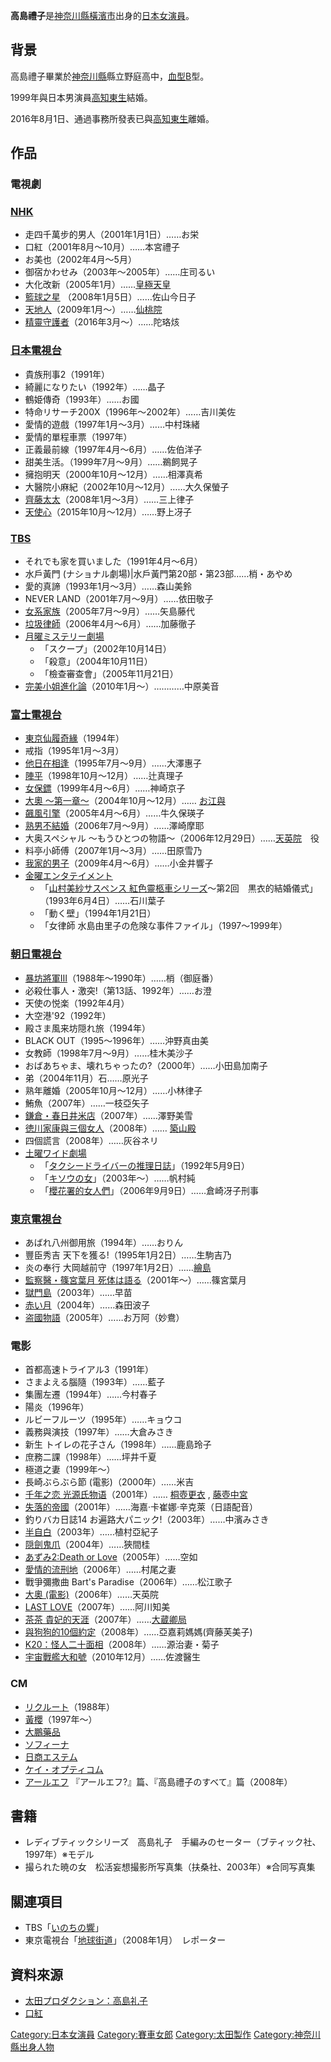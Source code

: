 {{BLP unsourced|time=2020-09-24T00:48:57+00:00}}
{{noteTA
|G1=JP Show}}
{{藝人
| 姓名     = 高島禮子
| 類型     = 女演員
| 圖片     = 
| 圖片尺寸 = 
| 圖片簡介 = 
| 原名     = 
| 外文名   = 
| 外文     = 
| 羅馬拼音 = 
| 英文名   = 
| 綽號     = 
| 其他藝名 = 
| 國籍     = {{JPN}}
| 民族     = 
| 籍貫     = 
| 出生日期 = {{birth_date_and_age|1964|7|25}}
| 出生地點 = {{JPN}}[[神奈川縣|神奈川縣]][[橫濱市|橫濱市]][[港南區|港南區]]
| 逝世日期 = 
| 逝世地點 = 
| 職業     = [[演員|演員]]
| 語言     = 日語
| 教育程度 = 神奈川縣立野庭高中
| 宗教信仰 = 
| 配偶     = [[高知東生|高知東生]](1999-2016)
| 音樂類型 = 
| 演奏樂器 = 
| 出身地   = 
| 出道作   = 
| 出道日期 = 
| 代表作   = '''電視劇'''<br/>《料亭小師傅》<br/>《御宿かわせみ》<br/>《[[熟男不結婚|熟男不結婚]]》<br/>《櫻花署的女人們》<br/>《熟年離婚》<br/>《[[大奧_(電視劇)|大奧 第一章]]》<br/>'''電影'''<br/>《Bart's Paradise》<br/>《隱劍鬼爪》<br/>《百人斬少女之愛與死》<br/>《釣りバカ日誌》
| 活躍年代 = 
| 唱片公司 = 
| 經紀公司 = [[太田製作|太田製作]]
| 網站     = [https://www.ohtapro.co.jp/talent/takashimareiko.html 太田製作：高島礼子]
| 相關團體 = 
| 獎項     = 
| IMDb     = 
}}
{{japanese|japanese=高島 礼子|kana=たかしま れいこ|romaji=Takashima Reiko}}
'''高島禮子'''{{BD|1964年|7月25日|catIdx=Takashima, Reiko}}是[[神奈川縣|神奈川縣]][[橫濱市|橫濱市]]出身的[[日本|日本]][[女演員|女演員]]。

== 背景 ==
高島禮子畢業於[[神奈川縣|神奈川縣]]縣立野庭高中，[[血型|血型]]B型。

1999年與日本男演員[[高知東生|高知東生]]結婚。

2016年8月1日、通過事務所發表已與[[高知東生|高知東生]]離婚。

== 作品 ==
=== 電視劇 ===
=== [[NHK|NHK]] ===
* 走四千萬步的男人（2001年1月1日）……お栄
* 口紅（2001年8月～10月）……本宮禮子
* お美也（2002年4月～5月）
* 御宿かわせみ（2003年～2005年）……庄司るい
* 大化改新（2005年1月）……[[皇極天皇|皇極天皇]] 
* [[籃球之星|籃球之星]] （2008年1月5日）……佐山今日子
* [[天地人|天地人]]（2009年1月～）……[[仙桃院|仙桃院]]
* [[精靈守護者|精靈守護者]]（2016年3月～）……陀珞烗

=== [[日本電視台|日本電視台]] ===
* 貴族刑事2（1991年）
* 綺麗になりたい（1992年）……晶子
*鶴姫傳奇（1993年）……お國
*特命リサーチ200X（1996年～2002年）……吉川美佐
*愛情的遊戲（1997年1月～3月）……中村珠緒
*愛情的單程車票（1997年）
*正義最前線（1997年4月～6月）……佐伯洋子　
*甜美生活。（1999年7月～9月）……鵜飼晃子
*擁抱明天（2000年10月～12月）……相澤真希
*大醫院小麻紀（2002年10月～12月）……大久保螢子
* [[齊藤太太|齊藤太太]]（2008年1月～3月）……三上律子
* [[天使心_(北條司)#電視劇|天使心]]（2015年10月～12月）……野上冴子

=== [[TBS|TBS]] ===
*それでも家を買いました（1991年4月～6月）
*水戶黃門 (ナショナル劇場)|水戶黃門第20部・第23部……梢・あやめ
* 愛的真諦（1993年1月～3月）……森山美鈴
* NEVER LAND（2001年7月～9月）……依田敬子
* [[女系家族|女系家族]]（2005年7月～9月）……矢島藤代
* [[垃圾律師|垃圾律師]]（2006年4月～6月）……加藤徹子
* [[月曜ミステリー劇場|月曜ミステリー劇場]]
** 「スクープ」（2002年10月14日）
** 「殺意」（2004年10月11日）
** 「檢查審查會」（2005年11月21日）
* [[完美小姐進化論|完美小姐進化論]]（2010年1月～）…………中原美音 
=== [[富士電視台|富士電視台]] ===
* [[東京仙履奇緣|東京仙履奇緣]]（1994年）
* 戒指（1995年1月～3月）
* [[他日在相逢|他日在相逢]]（1995年7月～9月）……大澤惠子
* [[陣平|陣平]]（1998年10月～12月）……辻真理子
* [[女保鏢|女保鏢]]（1999年4月～6月）……神崎京子
* [[大奧_(電視劇)|大奧 ～第一章～]]（2004年10月～12月）…… [[崇源院|お江與]]
* [[飆風引擎|飆風引擎]]（2005年4月～6月）……牛久保瑛子
* [[熟男不結婚|熟男不結婚]]（2006年7月～9月）……澤崎摩耶
* 大奥スペシャル ～もうひとつの物語～（2006年12月29日）……[[天英院|天英院]]　役
* 料亭小師傅（2007年1月～3月）……田原雪乃
* [[我家的男子|我家的男子]]（2009年4月～6月）……小金井響子
* [[金曜エンタテイメント|金曜エンタテイメント]]
** 「[[山村美紗サスペンス_紅色靈柩車シリーズ|山村美紗サスペンス 紅色靈柩車シリーズ]]～第2回　黒衣的結婚儀式」（1993年6月4日）……石川葉子
** 「動く壁」（1994年1月21日）
** 「女律師 水島由里子の危険な事件ファイル」（1997～1999年）

=== [[朝日電視台|朝日電視台]] ===
* [[暴坊將軍Ⅲ|暴坊將軍Ⅲ]]（1988年～1990年）……梢（御庭番）
*必殺仕事人・激突!（第13話、1992年）……お澄
*天使の悦楽（1992年4月）
* 大空港'92（1992年）
* 殿さま風来坊隠れ旅（1994年）
* BLACK OUT（1995～1996年）……沖野真由美
*女教師（1998年7月～9月）……桂木美沙子
*おばあちゃま、壊れちゃったの?（2000年）……小田島加南子
*弟（2004年11月）石……原光子
* 熟年離婚（2005年10月～12月）……小林律子
* 鮪魚（2007年）……一枝亞矢子
* [[鎌倉・春日井米店|鎌倉・春日井米店]]（2007年）……澤野美雪
* [[徳川家康與三個女人|徳川家康與三個女人]]（2008年）…… [[築山殿|築山殿]]
* 四個謊言（2008年）……灰谷ネリ
* [[土曜ワイド劇場|土曜ワイド劇場]]
** 「[[タクシードライバーの推理日誌|タクシードライバーの推理日誌]]」（1992年5月9日）
** 「[[キソウの女|キソウの女]]」（2003年～）……帆村純
** 「[[櫻花署的女人們|櫻花署的女人們]]」（2006年9月9日）……倉崎冴子刑事
=== [[東京電視台|東京電視台]]===
* あばれ八州御用旅（1994年）……おりん
* 豐臣秀吉 天下を獲る!（1995年1月2日）……生駒吉乃
*炎の奉行 大岡越前守（1997年1月2日）……[[繪島|繪島]]
* [[監察醫・篠宮葉月_死体は語る|監察醫・篠宮葉月 死体は語る]]（2001年～）……篠宮葉月
* [[獄門島|獄門島]]（2003年）……早苗
* [[赤い月|赤い月]]（2004年）……森田波子
* [[盗國物語|盗國物語]]（2005年）……お万阿（妙鴦）

=== 電影 ===
* 首都高速トライアル3（1991年）
*さまよえる腦隨（1993年）……藍子
* 集團左遷（1994年）……今村春子
* 陽炎（1996年）
*ルビーフルーツ（1995年）……キョウコ
*義務與演技（1997年）……大倉みさき
*新生 トイレの花子さん（1998年）……鹿島玲子
*庶務二課（1998年）……坪井千夏
* 極道之妻（1999年～）
*長崎ぶらぶら節 (電影)（2000年）……米吉
* [[千年之恋_光源氏物语|千年之恋 光源氏物语]]（2001年）…… [[桐壺更衣|桐壺更衣]] ,  [[藤壺中宮|藤壺中宮]]
* [[失落的帝國|失落的帝國]]（2001年）……海嘉·卡崔娜·辛克萊（日語配音）
*釣りバカ日誌14 お遍路大パニック!（2003年）……中濱みさき
* [[半自白|半自白]]（2003年）……植村亞紀子　
* [[隠劍鬼爪|隠劍鬼爪]]（2004年）……狹間桂
* [[少女杀手阿墨|あずみ2:Death or Love]]（2005年）……空如
* [[愛情的流刑地|愛情的流刑地]]（2006年）……村尾之妻 
*戰爭彌撒曲 Bart's Paradise（2006年）……松江歌子
* [[大奧_(電影)|大奧 (電影)]]（2006年）……天英院
* [[LAST_LOVE|LAST LOVE]]（2007年）……阿川知美
* [[茶茶_貴妃的天涯|茶茶 貴妃的天涯]]（2007年）……[[大蔵卿局|大蔵卿局]] 
* [[與狗狗的10個約定|與狗狗的10個約定]]（2008年）……亞嘉莉媽媽(齊藤芙美子)
* [[K20：怪人二十面相|K20：怪人二十面相]]（2008年）……源治妻・菊子
* [[宇宙戰艦大和號|宇宙戰艦大和號]]（2010年12月）……佐渡醫生

=== CM ===
* [[リクルート|リクルート]]（1988年）
* [[黃櫻|黃櫻]]（1997年～）
* [[大鵬藥品工業|大鵬藥品]]
* [[ソフィーナ|ソフィーナ]]
* [[日商エステム|日商エステム]]
* [[ケイ・オプティコム|ケイ・オプティコム]]
* [[アールエフ|アールエフ]] 『アールエフ?』篇、『高島禮子のすべて』篇（2008年）

== 書籍 ==
*レディブティックシリーズ　高島礼子　手編みのセーター（ブティック社、1997年）※モデル
*撮られた暁の女　松活妄想撮影所写真集（扶桑社、2003年）※合同写真集

== 關連項目 ==
* TBS「[[いのちの響|いのちの響]]」
* 東京電視台「[[地球街道|地球街道]]」（2008年1月）　レポーター

== 資料來源 ==
*[https://www.ohtapro.co.jp/talent/takashimareiko.html 太田プロダクション：高島礼子] 
*[http://www.pts.org.tw/~web01/japan/p1.htm 口紅]

{{Authority control}}
{{DEFAULTSORT:Takashima, Reiko}}
[[Category:日本女演員|Category:日本女演員]]
[[Category:賽車女郎|Category:賽車女郎]]
[[Category:太田製作|Category:太田製作]]
[[Category:神奈川縣出身人物|Category:神奈川縣出身人物]]